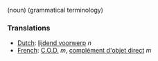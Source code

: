 (noun) (grammatical terminology)

===Translations===
*[[Dutch]]: [[lijdend voorwerp]] ''n''
*[[French]]: [[C.O.D.]] ''m'', [[complément d'objet direct]] ''m''